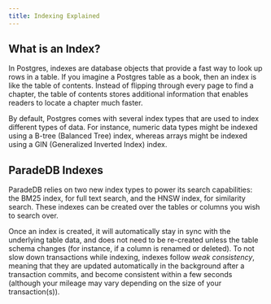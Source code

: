 ```yaml
---
title: Indexing Explained
---
```


## What is an Index?

In Postgres, indexes are database objects that provide a fast way to look up rows in a table. If you
imagine a Postgres table as a book, then an index is like the table of contents. Instead of flipping
through every page to find a chapter, the table of contents stores additional information that enables
readers to locate a chapter much faster.

By default, Postgres comes with several index types that are used to index different types of
data. For instance, numeric data types might be indexed using a B-tree (Balanced Tree) index, whereas
arrays might be indexed using a GIN (Generalized Inverted Index) index.

## ParadeDB Indexes

ParadeDB relies on two new index types to power its search capabilities: the BM25 index, for full text search,
and the HNSW index, for similarity search. These indexes can be created over the tables or columns you wish to
search over.

Once an index is created, it will automatically stay in sync with the underlying table data, and
does not need to be re-created unless the table schema changes (for instance, if a column is renamed or deleted).
To not slow down transactions while indexing, indexes follow *weak consistency*, meaning that they are updated
automatically in the background after a transaction commits, and become consistent within a few seconds (although your 
mileage may vary depending on the size of your transaction(s)).
